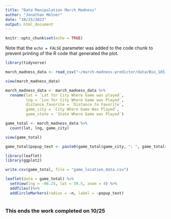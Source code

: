 ```yaml
---
title: "Data Manipulation March Madness"
author: "Jonathan Molner"
date: "10/25/2023"
output: html_document
---
```


```r
knitr::opts_chunk$set(echo = TRUE)
```


Note that the `echo = FALSE` parameter was added to the code chunk to prevent printing of the R code that generated the plot.


```r
library(tidyverse)
```

```r
march_madness_data <- read_csv("~/march-madness-predictor/data/Bio_185_March_Madness_Data.csv")
```


```r
view(march_madness_data)
```

```r
march_madness_data <- march_madness_data %>%
  rename(lat = `Lat for City Where Game was played`,
         lng = `Lon for City Where Game was Played`,
         distance_favorite = `Distance to Favorite`,
         game_city = `City Where Game Was Played`,
         game_state = `State Where Game was Played`)
```


```r
game_total <- march_madness_data %>%
  count(lat, lng, game_city)
```

```r
view(game_total)
```

```r
game_total$popup_text <- paste0(game_total$game_city, ": ", game_total$n, " games")
```



```r
library(leaflet)
library(ggplot2)
```

```r
write.csv(game_total, file = "game_location_data.csv")
```


```r
leaflet(data = game_total) %>% 
  setView(lng = -96.25, lat = 39.5, zoom = 4) %>%
  addTiles()%>%
  addCircleMarkers(radius = ~n, label = ~popup_text)
  
```




### This ends the work completed on 10/25



